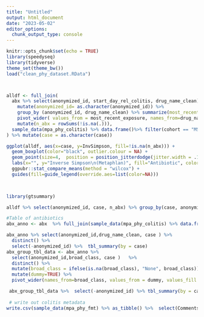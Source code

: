 ```yaml
---
title: "Untitled"
output: html_document
date: "2023-05-02"
editor_options: 
  chunk_output_type: console
---
```


```r
knitr::opts_chunk$set(echo = TRUE)
library(speedyseq)
library(tidyverse)
theme_set(theme_bw())
load("clean_phy_dataset.RData")



alldf <- full_join(
  abx %>% select(anonymized_id, start_day_rel_colitis, drug_name_clean) %>% 
    mutate(anonymized_id= as.character(anonymized_id)) %>%
    group_by (anonymized_id, drug_name_clean) %>% summarize(most_recent_exposure = min(start_day_rel_colitis), .groups = "drop") %>% 
    pivot_wider( values_from = most_recent_exposure, names_from=drug_name_clean) %>%
    mutate(n_abx = rowSums(!is.na(.))),
  sample_data(mpa_phy_colitis) %>% data.frame()%>% filter(cohort == "MSK") 
) %>% mutate(case = as.character(case))

ggplot(alldf, aes(x=case, y=InvSimpson, fill=!is.na(n_abx))) + 
  geom_boxplot(color="black", outlier.colour = NA) + 
  geom_point(size=4,  position = position_jitterdodge(jitter.width = .1) ) + scale_fill_manual(values = c("FALSE"="white", "TRUE"="grey80"), ) + 
  labs(x="", y="Inverse Simpson\n(Metaphlan)", fill="Antibiotic", color="Antibiotic") +
  ggpubr::stat_compare_means(method = "wilcox") +
  guides(fill=guide_legend(override.aes=list(color=NA)))

  

library(gtsummary)

alldf %>% select(anonymized_id, case, n_abx) %>% group_by(case, anonymized_id) %>% summarize(any_abx = !is.na(n_abx), .groups="drop") %>% select(-anonymized_id) %>% tbl_summary(by = case)   %>% add_p()

#Table of antibiotics
abx_anno <- abx  %>% full_join(sample_data(mpa_phy_colitis) %>% data.frame()%>% filter(cohort == "MSK") %>% select(anonymized_id, case) %>% mutate(anonymized_id = as.numeric(anonymized_id), case=as.character(case))) 

abx_anno %>% select(anonymized_id,drug_name_clean, case ) %>% 
  distinct() %>% 
  select(-anonymized_id) %>%  tbl_summary(by = case)   
abx_group_tbl_data <- abx_anno %>% 
  select(anonymized_id,broad_class, case )   %>%
  distinct() %>% 
  mutate(broad_class = ifelse(is.na(broad_class), "None", broad_class)) %>%
  mutate(dummy=TRUE) %>% 
  pivot_wider(names_from=broad_class, values_from = dummy, values_fill = FALSE) 

 abx_group_tbl_data %>%  select(-anonymized_id) %>% tbl_summary(by = case)   
 
 # write out colitis metadata
write.csv(sample_data(mpa_phy_fmt) %>% as_tibble() %>%  select(Comments, .sample ), file = "fmt_sample_metadata.csv")

```